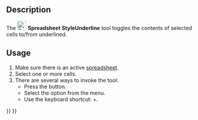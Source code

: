<languages/>
<translate>

<!--T:6-->
{{Docnav
|[[Spreadsheet_StyleItalic|Style Italic]]
|[[Spreadsheet_SetAlias|Set Alias]]
|[[Spreadsheet_Workbench|Spreadsheet]]
|IconL=Spreadsheet_StyleItalic.svg
|IconR=Spreadsheet_SetAlias.svg
|IconC=Workbench_Spreadsheet.svg
}}

<!--T:1-->
{{GuiCommand
|Name=Spreadsheet StyleUnderline
|MenuLocation=Spreadsheet → Styles → Underline text
|Workbenches=[[Spreadsheet_Workbench|Spreadsheet]]
|Shortcut={{KEY|Ctrl}}+{{KEY|U}}
|Version=0.17
}}

==Description== <!--T:2-->

<!--T:3-->
The [[File:Spreadsheet_StyleUnderline.svg|24px]] '''Spreadsheet StyleUnderline''' tool toggles the contents of selected cells to/from underlined.

==Usage== <!--T:4-->

<!--T:5-->
# Make sure there is an active [[Spreadsheet_CreateSheet|spreadsheet]].
# Select one or more cells.
# There are several ways to invoke the tool:
#* Press the {{Button|[[File:Spreadsheet_StyleUnderline.svg|16px]] [[Spreadsheet_StyleUnderline|Underline text]]}} button.
#* Select the {{MenuCommand|Spreadsheet → Styles → [[File:Spreadsheet_StyleUnderline.svg|16px]] Underline text}} option from the menu.
#* Use the keyboard shortcut: {{KEY|Ctrl}}+{{KEY|U}}. {{Version|1.1}}


<!--T:7-->
{{Docnav
|[[Spreadsheet_StyleItalic|Style Italic]]
|[[Spreadsheet_SetAlias|Set Alias]]
|[[Spreadsheet_Workbench|Spreadsheet]]
|IconL=Spreadsheet_StyleItalic.svg
|IconR=Spreadsheet_SetAlias.svg
|IconC=Workbench_Spreadsheet.svg
}}

</translate>
{{Spreadsheet_Tools_navi{{#translation:}}}}
{{Userdocnavi{{#translation:}}}}